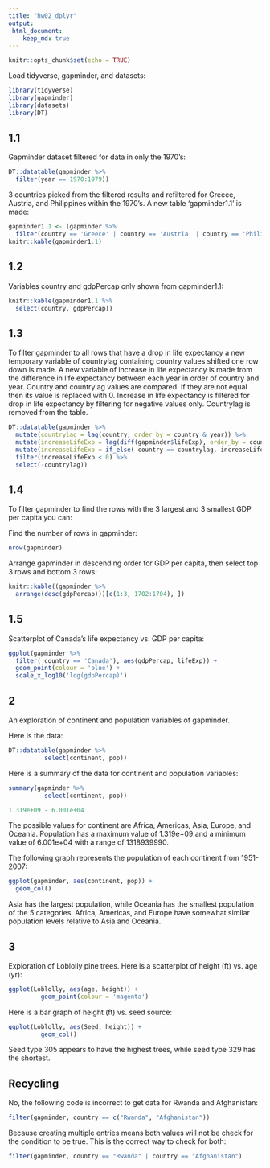 ```yaml
--- 
title: "hw02_dplyr"
output: 
 html_document:
    keep_md: true
---    
```

    
```r
knitr::opts_chunk$set(echo = TRUE)
```

Load tidyverse, gapminder, and datasets:

```r
library(tidyverse)
library(gapminder)
library(datasets)
library(DT)
```

## 1.1

Gapminder dataset filtered for data in only the 1970's:
```r
DT::datatable(gapminder %>%
  filter(year == 1970:1979))
```

3 countries picked from the filtered results and refiltered for Greece, Austria, and Philippines within the 1970's.  A new table 'gapminder1.1' is made:
```r
gapminder1.1 <- (gapminder %>%
  filter(country == 'Greece' | country == 'Austria' | country == 'Philippines', year == 1970:1979))
knitr::kable(gapminder1.1)
```

## 1.2 

Variables country and gdpPercap only shown from gapminder1.1:
```r
knitr::kable(gapminder1.1 %>%
  select(country, gdpPercap))
```

## 1.3

To filter gapminder to all rows that have a drop in life expectancy a new temporary variable of countrylag containing country values shifted one row down is made.
A new variable of increase in life expectancy is made from the difference in life expectancy between each year in order of country and year. Country and countrylag values are compared.  If they are not equal then its value is replaced with 0.  Increase in life expectancy is filtered for drop in life expectancy by filtering for negative values only. Countrylag is removed from the table.

```r
DT::datatable(gapminder %>%
  mutate(countrylag = lag(country, order_by = country & year)) %>%
  mutate(increaseLifeExp = lag(diff(gapminder$lifeExp), order_by = country & year)) %>%
  mutate(increaseLifeExp = if_else( country == countrylag, increaseLifeExp, 0)) %>%
  filter(increaseLifeExp < 0) %>%
  select(-countrylag))
```


## 1.4

To filter gapminder to find the rows with the 3 largest and 3 smallest GDP per capita you can:

Find the number of rows in gapminder:
```r
nrow(gapminder)
```
 
Arrange gapminder in descending order for GDP per capita, then select top 3 rows and bottom 3 rows:

```r
knitr::kable((gapminder %>%
  arrange(desc(gdpPercap)))[c(1:3, 1702:1704), ])
```

## 1.5

Scatterplot of Canada's life expectancy vs. GDP per capita:

```r
ggplot(gapminder %>%
  filter( country == 'Canada'), aes(gdpPercap, lifeExp)) +
  geom_point(colour = 'blue') +
  scale_x_log10('log(gdpPercap)') 
```

## 2

An exploration of continent and population variables of gapminder. 

Here is the data:


```r
DT::datatable(gapminder %>%
          select(continent, pop))
```


Here is a summary of the data for continent and population variables:
```r
summary(gapminder %>%
          select(continent, pop))
```
```r
1.319e+09 - 6.001e+04
```

The possible values for continent are Africa, Americas, Asia, Europe, and Oceania.  Population has a maximum value of 1.319e+09 and a minimum value of 6.001e+04 with a range of 1318939990. 

The following graph represents the population of each continent from 1951-2007:

```r
ggplot(gapminder, aes(continent, pop)) +
  geom_col() 
```
Asia has the largest population, while Oceania has the smallest population of the 5 categories.  Africa, Americas, and Europe have somewhat similar population levels relative to Asia and Oceania.


## 3


Exploration of Loblolly pine trees.  Here is a scatterplot of height (ft) vs. age (yr):

```r
ggplot(Loblolly, aes(age, height)) +
         geom_point(colour = 'magenta')
```

Here is a bar graph of height (ft) vs. seed source:

```r
ggplot(Loblolly, aes(Seed, height)) +
         geom_col()
```

Seed type 305 appears to have the highest trees, while seed type 329 has the shortest.

## Recycling

No, the following code is incorrect to get data for Rwanda and Afghanistan:
```r
filter(gapminder, country == c("Rwanda", "Afghanistan"))
```
 
Because creating multiple entries means both values will not be check for the condition to be true. This is the correct way to check for both:
```r
filter(gapminder, country == "Rwanda" | country == "Afghanistan")
```

